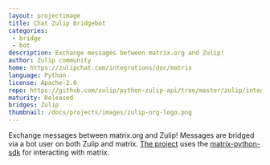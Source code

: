 ```yaml
---
layout: projectimage
title: Chat Zulip Bridgebot
categories:
 - bridge
 - bot
description: Exchange messages between matrix.org and Zulip!
author: Zulip community
home: https://zulipchat.com/integrations/doc/matrix
language: Python
license: Apache-2.0
repo: https://github.com/zulip/python-zulip-api/tree/master/zulip/integrations/bridge_with_matrix
maturity: Released
bridges: Zulip
thumbnail: /docs/projects/images/zulip-org-logo.png
---
```


Exchange messages between matrix.org and Zulip! Messages are bridged
via a bot user on both Zulip and matrix. [The
project](https://github.com/zulip/python-zulip-api/tree/master/zulip/integrations/bridge_with_matrix)
uses the
[matrix-python-sdk](https://github.com/matrix-org/matrix-python-sdk)
for interacting with matrix.
